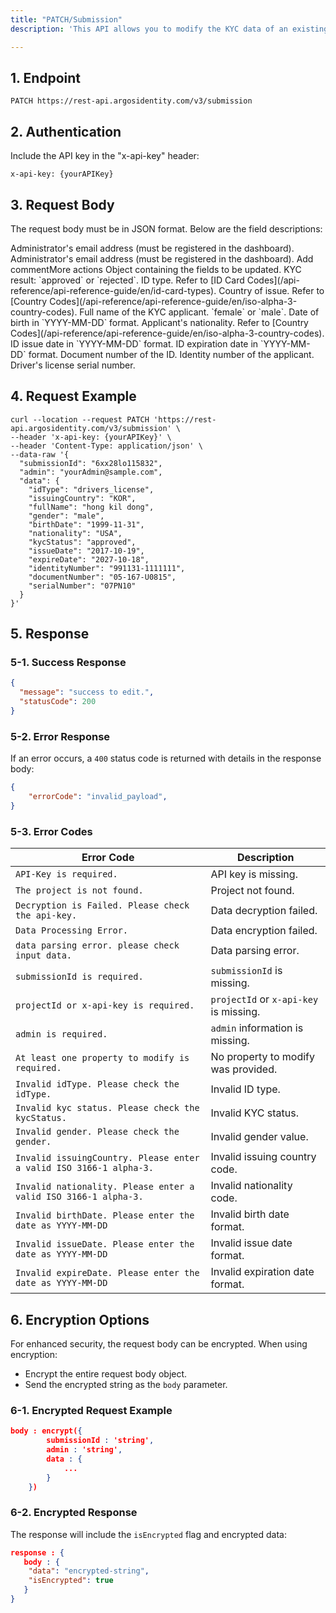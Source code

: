 ```yaml
---
title: "PATCH/Submission"
description: 'This API allows you to modify the KYC data of an existing submission. Note that modified data can be further updated but cannot be reverted to its original state.'

---
```


## 1. Endpoint

```text PATCH/Submission
PATCH https://rest-api.argosidentity.com/v3/submission
```

## 2. Authentication


Include the API key in the "x-api-key" header:

```text x-api-key
x-api-key: {yourAPIKey}
```

## 3. Request Body
The request body must be in JSON format. Below are the field descriptions:

<ResponseField name="submissionId" type="string" required="true">
  Administrator's email address (must be registered in the dashboard).
</ResponseField>

<ResponseField name="admin" type="string" required="true">
  Administrator's email address (must be registered in the dashboard).

</ResponseField>
Add commentMore actions
<ResponseField name="data" type="object" required="true">
  Object containing the fields to be updated.
  <Expandable title="Properties">
    <ResponseField name="kycStatus" type="string">
      KYC result: `approved` or `rejected`.
    </ResponseField>
    <ResponseField name="idType" type="string">
      ID type. Refer to [ID Card Codes](/api-reference/api-reference-guide/en/id-card-types).
    </ResponseField>
    <ResponseField name="issuingCountry" type="string">
      Country of issue. Refer to [Country Codes](/api-reference/api-reference-guide/en/iso-alpha-3-country-codes).
    </ResponseField>
    <ResponseField name="fullName" type="string">
      Full name of the KYC applicant.
    </ResponseField>
    <ResponseField name="gender" type="string">
      `female` or `male`.
    </ResponseField>
    <ResponseField name="birthDate" type="string">
      Date of birth in `YYYY-MM-DD` format.
    </ResponseField>
    <ResponseField name="nationality" type="string">
      Applicant's nationality. Refer to [Country Codes](/api-reference/api-reference-guide/en/iso-alpha-3-country-codes).
    </ResponseField>
    <ResponseField name="issueDate" type="string">
      ID issue date in `YYYY-MM-DD` format.
    </ResponseField>
    <ResponseField name="expireDate" type="string">
      ID expiration date in `YYYY-MM-DD` format.
    </ResponseField>
    <ResponseField name="documentNumber" type="string">
      Document number of the ID.
    </ResponseField>
    <ResponseField name="identityNumber" type="string">
      Identity number of the applicant.
    </ResponseField>
    <ResponseField name="serialNumber" type="string">
      Driver's license serial number.
    </ResponseField>
  </Expandable>
</ResponseField>

## 4. Request Example

```curl PATCH/Submission
curl --location --request PATCH 'https://rest-api.argosidentity.com/v3/submission' \
--header 'x-api-key: {yourAPIKey}' \
--header 'Content-Type: application/json' \
--data-raw '{
  "submissionId": "6xx28lo115832",
  "admin": "yourAdmin@sample.com",
  "data": {
    "idType": "drivers_license",
    "issuingCountry": "KOR",
    "fullName": "hong kil dong",
    "gender": "male",
    "birthDate": "1999-11-31",
    "nationality": "USA",
    "kycStatus": "approved",
    "issueDate": "2017-10-19",
    "expireDate": "2027-10-18",
    "identityNumber": "991131-1111111",
    "documentNumber": "05-167-U0815",
    "serialNumber": "07PN10"
  }
}'

```

## 5. Response

### 5-1. Success Response

```json result.json
{
  "message": "success to edit.",
  "statusCode": 200
}
```

### 5-2. Error Response

If an error occurs, a `400` status code is returned with details in the response body:

```json error.json
{
    "errorCode": "invalid_payload",
}
```

### 5-3. Error Codes
| Error Code                                   | Description                                   |
|----------------------------------------------|-----------------------------------------------|
| `API-Key is required.`                       | API key is missing.                          |
| `The project is not found.`                  | Project not found.                           |
| `Decryption is Failed. Please check the api-key.` | Data decryption failed.                     |
| `Data Processing Error.`                     | Data encryption failed.                      |
| `data parsing error. please check input data.` | Data parsing error.                         |
| `submissionId is required.`                  | `submissionId` is missing.                  |
| `projectId or x-api-key is required.`        | `projectId` or `x-api-key` is missing.       |
| `admin is required.`                         | `admin` information is missing.             |
| `At least one property to modify is required.` | No property to modify was provided.         |
| `Invalid idType. Please check the idType.`   | Invalid ID type.                             |
| `Invalid kyc status. Please check the kycStatus.` | Invalid KYC status.                        |
| `Invalid gender. Please check the gender.`   | Invalid gender value.                        |
| `Invalid issuingCountry. Please enter a valid ISO 3166-1 alpha-3.` | Invalid issuing country code.          |
| `Invalid nationality. Please enter a valid ISO 3166-1 alpha-3.`    | Invalid nationality code.                |
| `Invalid birthDate. Please enter the date as YYYY-MM-DD`            | Invalid birth date format.                |
| `Invalid issueDate. Please enter the date as YYYY-MM-DD`            | Invalid issue date format.                |
| `Invalid expireDate. Please enter the date as YYYY-MM-DD`           | Invalid expiration date format.           |






## 6. Encryption Options
For enhanced security, the request body can be encrypted. When using encryption:
- Encrypt the entire request body object.
- Send the encrypted string as the `body` parameter.

### 6-1. Encrypted Request Example

```json result.json
body : encrypt({
		submissionId : 'string',
		admin : 'string',
		data : {
            ...
        }
	})
```
### 6-2. Encrypted Response 
The response will include the `isEncrypted` flag and encrypted data:

```json result.json
response : {
   body : {
    "data": "encrypted-string",
    "isEncrypted": true
   }
}
```